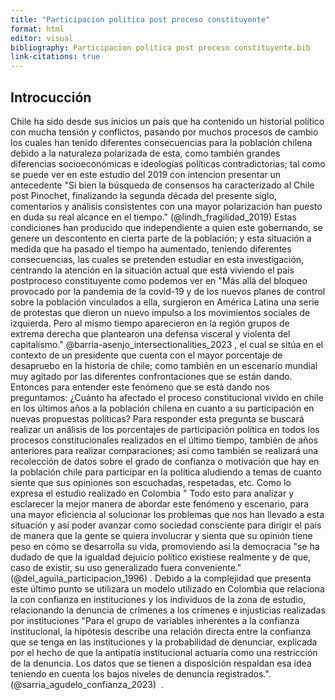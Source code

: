 ```yaml
---
title: "Participacion politica post proceso constituyente"
format: html
editor: visual
bibliography: Participacion politica post proceso constituyente.bib
link-citations: true
---
```


## Introcucción 

Chile ha sido desde sus inicios un país que ha contenido un historial político con mucha tensión y conflictos, pasando por muchos procesos de cambio los cuales han tenido diferentes consecuencias para la población chilena debido a la naturaleza polarizada de esta, como también grandes diferencias socioeconómicas e ideologías políticas contradictorias; tal como se puede ver en este estudio del 2019 con intencion presentar un antecedente \"Si bien la búsqueda de consensos ha caracterizado al Chile post Pinochet, finalizando la segunda década del presente siglo, comentarios y análisis consistentes con una mayor polarización han puesto en duda su real alcance en el tiempo.\" (@lindh_fragilidad_2019) Estas condiciones han producido que independiente a quien este gobernando, se genere un descontento en cierta parte de la población; y esta situación a medida que ha pasado el tiempo ha aumentado, teniendo diferentes consecuencias, las cuales se pretenden estudiar en esta investigación, centrando la atención en la situación actual que está viviendo el país postproceso constituyente como podemos ver en \"Más allá del bloqueo provocado por la pandemia de la covid-19 y de los nuevos planes de control sobre la población vinculados a ella, surgieron en América Latina una serie de protestas que dieron un nuevo impulso a los movimientos sociales de izquierda. Pero al mismo tiempo aparecieron en la región grupos de extrema derecha que plantearon una defensa visceral y violenta del capitalismo.\" @barria-asenjo_intersectionalities_2023 , el cual se sitúa en el contexto de un presidente que cuenta con el mayor porcentaje de desapruebo en la historia de chile; como también en un escenario mundial muy agitado por las diferentes confrontaciones que se están dando. Entonces para entender este fenómeno que se está dando nos preguntamos: ¿Cuánto ha afectado el proceso constitucional vivido en chile en los últimos años a la población chilena en cuanto a su participación en nuevas propuestas políticas? Para responder esta pregunta se buscará realizar un análisis de los porcentajes de participación política en todos los procesos constitucionales realizados en el último tiempo, también de años anteriores para realizar comparaciones; así como también se realizará una recolección de datos sobre el grado de confianza o motivación que hay en la población chile para participar en la política aludiendo a temas de cuanto siente que sus opiniones son escuchadas, respetadas, etc. Como lo expresa el estudio realizado en Colombia \" Todo esto para analizar y esclarecer la mejor manera de abordar este fenómeno y escenario, para una mayor eficiencia al solucionar los problemas que nos han llevado a esta situación y así poder avanzar como sociedad consciente para dirigir el país de manera que la gente se quiera involucrar y sienta que su opinión tiene peso en cómo se desarrolla su vida, promoviendo así la democracia \"se ha dudado de que la igualdad dejuicio político existiese realmente y de que, caso de existir, su uso generalizado fuera conveniente.\" (@del_aguila_participacion_1996) . Debido a la complejidad que presenta este último punto se utilizara un modelo utilizado en Colombia que relaciona la con confianza en instituciones y los individuos de la zona de estudio, relacionando la denuncia de crímenes a los crímenes e injusticias realizadas por instituciones \"Para el grupo de variables inherentes a la confianza institucional, la hipótesis describe una relación directa entre la confianza que se tenga en las instituciones y la probabilidad de denunciar, explicada por el hecho de que la antipatía institucional actuaría como una restricción de la denuncia. Los datos que se tienen a disposición respaldan esa idea teniendo en cuenta los bajos niveles de denuncia registrados.\". (@sarria_agudelo_confianza_2023)  .
